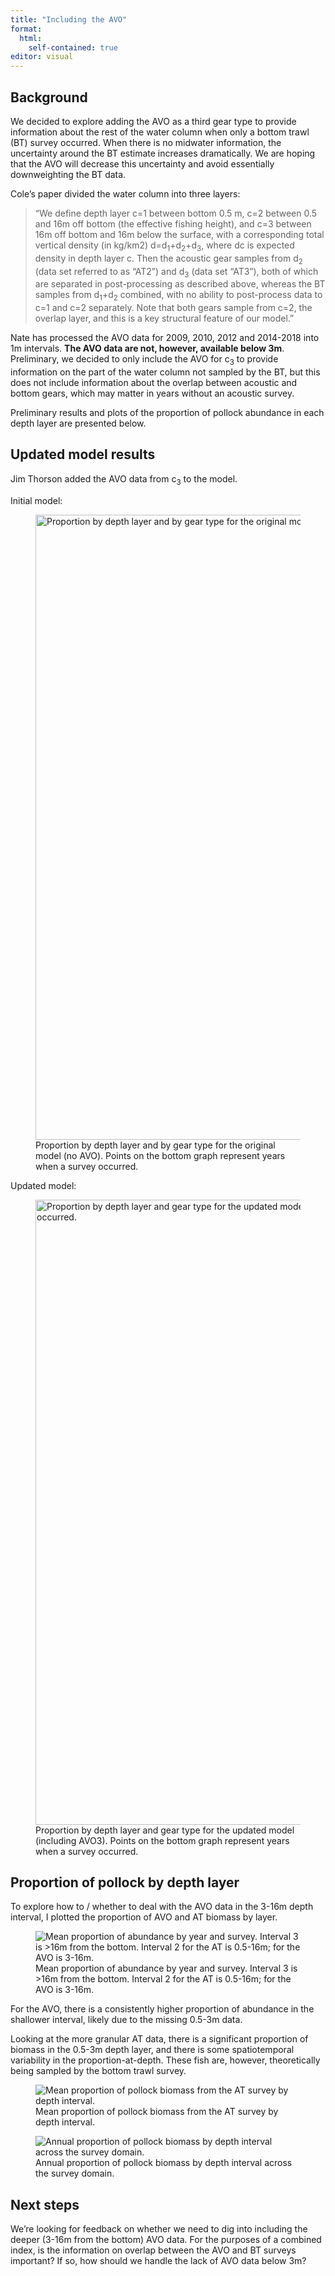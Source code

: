 ```yaml
---
title: "Including the AVO"
format: 
  html:
    self-contained: true
editor: visual
---
```


## Background

We decided to explore adding the AVO as a third gear type to provide information about the rest of the water column when only a bottom trawl (BT) survey occurred. When there is no midwater information, the uncertainty around the BT estimate increases dramatically. We are hoping that the AVO will decrease this uncertainty and avoid essentially downweighting the BT data.

Cole's paper divided the water column into three layers:

> "We define depth layer c=1 between bottom 0.5 m, c=2 between 0.5 and 16m off bottom (the effective fishing height), and c=3 between 16m off bottom and 16m below the surface, with a corresponding total vertical density (in kg/km2) d=d~1~+d~2~+d~3~, where dc is expected density in depth layer c. Then the acoustic gear samples from d~2~ (data set referred to as “AT2”) and d~3~ (data set “AT3”), both of which are separated in post-processing as described above, whereas the BT samples from d~1~+d~2~ combined, with no ability to post-process data to c=1 and c=2 separately. Note that both gears sample from c=2, the overlap layer, and this is a key structural feature of our model."

Nate has processed the AVO data for 2009, 2010, 2012 and 2014-2018 into 1m intervals. **The AVO data are not, however, available below 3m**. Preliminary, we decided to only include the AVO for c~3~ to provide information on the part of the water column not sampled by the BT, but this does not include information about the overlap between acoustic and bottom gears, which may matter in years without an acoustic survey.

Preliminary results and plots of the proportion of pollock abundance in each depth layer are presented below.

## Updated model results

Jim Thorson added the AVO data from c~3~ to the model.

Initial model:

![Proportion by depth layer and by gear type for the original model (no AVO). Points on the bottom graph represent years when a survey occurred.](Results/avail_both_noAVO.png){width="1000"}

Updated model:

![Proportion by depth layer and gear type for the updated model (including AVO3). Points on the bottom graph represent years when a survey occurred.](Results/avail_both.png){width="1000"}

## Proportion of pollock by depth layer

To explore how to / whether to deal with the AVO data in the 3-16m depth interval, I plotted the proportion of AVO and AT biomass by layer.

![Mean proportion of abundance by year and survey. Interval 3 is \>16m from the bottom. Interval 2 for the AT is 0.5-16m; for the AVO is 3-16m.](Results/avo%20exploration/mean_proportion.png)

For the AVO, there is a consistently higher proportion of abundance in the shallower interval, likely due to the missing 0.5-3m data.

Looking at the more granular AT data, there is a significant proportion of biomass in the 0.5-3m depth layer, and there is some spatiotemporal variability in the proportion-at-depth. These fish are, however, theoretically being sampled by the bottom trawl survey.

![Mean proportion of pollock biomass from the AT survey by depth interval.](Results/avo%20exploration/at_annual_proportion.png)

![Annual proportion of pollock biomass by depth interval across the survey domain.](Results/avo%20exploration/at_proportion_map.png)

## Next steps

We're looking for feedback on whether we need to dig into including the deeper (3-16m from the bottom) AVO data. For the purposes of a combined index, is the information on overlap between the AVO and BT surveys important? If so, how should we handle the lack of AVO data below 3m?
